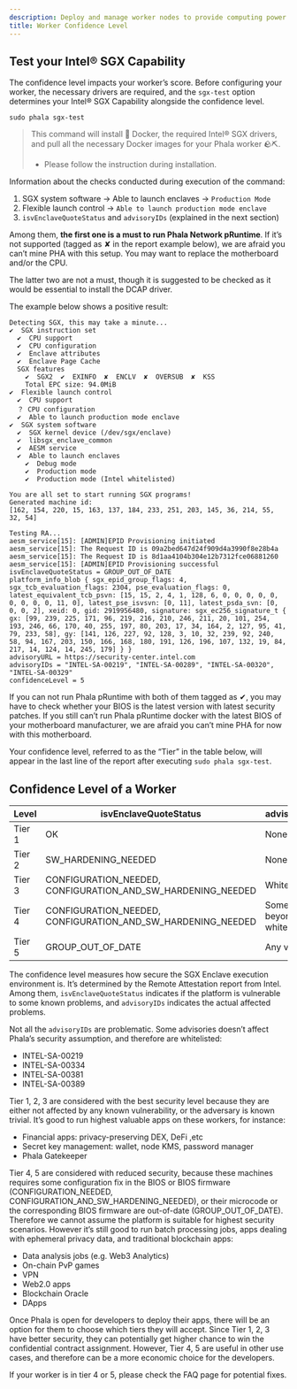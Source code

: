 ```yaml
---
description: Deploy and manage worker nodes to provide computing power on Phala Network.
title: Worker Confidence Level
---
```



## Test your Intel® SGX Capability <a href="#test-your-intel-sgx-capability" id="test-your-intel-sgx-capability"></a>

The confidence level impacts your worker’s score. Before configuring your worker, the necessary drivers are required, and the `sgx-test` option determines your Intel® SGX Capability alongside the confidence level.

```
sudo phala sgx-test
```

> This command will install 🐳 Docker, the required Intel® SGX drivers, and pull all the necessary Docker images for your Phala worker 🪨⛏️.
>
> * Please follow the instruction during installation.

Information about the checks conducted during execution of the command:

1. SGX system software → Able to launch enclaves → `Production Mode`
2. Flexible launch control → `Able to launch production mode enclave`
3. `isvEnclaveQuoteStatus` and `advisoryIDs` (explained in the next section)

Among them, **the first one is a must to run Phala Network pRuntime**. If it’s not supported (tagged as ✘ in the report example below), we are afraid you can’t mine PHA with this setup. You may want to replace the motherboard and/or the CPU.

The latter two are not a must, though it is suggested to be checked as it would be essential to install the DCAP driver.

The example below shows a positive result:

```
Detecting SGX, this may take a minute...
✔  SGX instruction set
  ✔  CPU support
  ✔  CPU configuration
  ✔  Enclave attributes
  ✔  Enclave Page Cache
  SGX features
    ✔  SGX2  ✔  EXINFO  ✘  ENCLV  ✘  OVERSUB  ✘  KSS
    Total EPC size: 94.0MiB
✔  Flexible launch control
  ✔  CPU support
  ？ CPU configuration
  ✔  Able to launch production mode enclave
✔  SGX system software
  ✔  SGX kernel device (/dev/sgx/enclave)
  ✔  libsgx_enclave_common
  ✔  AESM service
  ✔  Able to launch enclaves
    ✔  Debug mode
    ✔  Production mode
    ✔  Production mode (Intel whitelisted)

You are all set to start running SGX programs!
Generated machine id:
[162, 154, 220, 15, 163, 137, 184, 233, 251, 203, 145, 36, 214, 55, 32, 54]

Testing RA...
aesm_service[15]: [ADMIN]EPID Provisioning initiated
aesm_service[15]: The Request ID is 09a2bed647d24f909d4a3990f8e28b4a
aesm_service[15]: The Request ID is 8d1aa4104b304e12b7312fce06881260
aesm_service[15]: [ADMIN]EPID Provisioning successful
isvEnclaveQuoteStatus = GROUP_OUT_OF_DATE
platform_info_blob { sgx_epid_group_flags: 4, sgx_tcb_evaluation_flags: 2304, pse_evaluation_flags: 0, latest_equivalent_tcb_psvn: [15, 15, 2, 4, 1, 128, 6, 0, 0, 0, 0, 0, 0, 0, 0, 0, 11, 0], latest_pse_isvsvn: [0, 11], latest_psda_svn: [0, 0, 0, 2], xeid: 0, gid: 2919956480, signature: sgx_ec256_signature_t { gx: [99, 239, 225, 171, 96, 219, 216, 210, 246, 211, 20, 101, 254, 193, 246, 66, 170, 40, 255, 197, 80, 203, 17, 34, 164, 2, 127, 95, 41, 79, 233, 58], gy: [141, 126, 227, 92, 128, 3, 10, 32, 239, 92, 240, 58, 94, 167, 203, 150, 166, 168, 180, 191, 126, 196, 107, 132, 19, 84, 217, 14, 124, 14, 245, 179] } }
advisoryURL = https://security-center.intel.com
advisoryIDs = "INTEL-SA-00219", "INTEL-SA-00289", "INTEL-SA-00320", "INTEL-SA-00329"
confidenceLevel = 5
```

If you can not run Phala pRuntime with both of them tagged as ✔, you may have to check whether your BIOS is the latest version with latest security patches. If you still can’t run Phala pRuntime docker with the latest BIOS of your motherboard manufacturer, we are afraid you can’t mine PHA for now with this motherboard.

Your confidence level, referred to as the “Tier” in the table below, will appear in the last line of the report after executing `sudo phala sgx-test`.

## Confidence Level of a Worker <a href="#confidence-level-of-a-worker" id="confidence-level-of-a-worker"></a>

| Level  | isvEnclaveQuoteStatus                                            | advisoryIDs               |
| ------ | ---------------------------------------------------------------- | ------------------------- |
| Tier 1 | OK                                                               | None                      |
| Tier 2 | SW\_HARDENING\_NEEDED                                            | None                      |
| Tier 3 | CONFIGURATION\_NEEDED, CONFIGURATION\_AND\_SW\_HARDENING\_NEEDED | Whitelisted\*             |
| Tier 4 | CONFIGURATION\_NEEDED, CONFIGURATION\_AND\_SW\_HARDENING\_NEEDED | Some beyond the whitelist |
| Tier 5 | GROUP\_OUT\_OF\_DATE                                             | Any value                 |

The confidence level measures how secure the SGX Enclave execution environment is. It’s determined by the Remote Attestation report from Intel. Among them, `isvEnclaveQuoteStatus` indicates if the platform is vulnerable to some known problems, and `advisoryIDs` indicates the actual affected problems.

Not all the `advisoryIDs` are problematic. Some advisories doesn’t affect Phala’s security assumption, and therefore are whitelisted:

* INTEL-SA-00219
* INTEL-SA-00334
* INTEL-SA-00381
* INTEL-SA-00389

Tier 1, 2, 3 are considered with the best security level because they are either not affected by any known vulnerability, or the adversary is known trivial. It’s good to run highest valuable apps on these workers, for instance:

* Financial apps: privacy-preserving DEX, DeFi ,etc
* Secret key management: wallet, node KMS, password manager
* Phala Gatekeeper

Tier 4, 5 are considered with reduced security, because these machines requires some configuration fix in the BIOS or BIOS firmware (CONFIGURATION\_NEEDED, CONFIGURATION\_AND\_SW\_HARDENING\_NEEDED), or their microcode or the corresponding BIOS firmware are out-of-date (GROUP\_OUT\_OF\_DATE). Therefore we cannot assume the platform is suitable for highest security scenarios. However it’s still good to run batch processing jobs, apps dealing with ephemeral privacy data, and traditional blockchain apps:

* Data analysis jobs (e.g. Web3 Analytics)
* On-chain PvP games
* VPN
* Web2.0 apps
* Blockchain Oracle
* DApps

Once Phala is open for developers to deploy their apps, there will be an option for them to choose which tiers they will accept. Since Tier 1, 2, 3 have better security, they can potentially get higher chance to win the confidential contract assignment. However, Tier 4, 5 are useful in other use cases, and therefore can be a more economic choice for the developers.

If your worker is in tier 4 or 5, please check the FAQ page for potential fixes.
